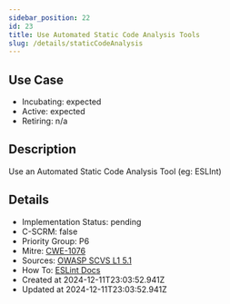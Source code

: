 ```yaml
---
sidebar_position: 22
id: 23
title: Use Automated Static Code Analysis Tools
slug: /details/staticCodeAnalysis
---
```


## Use Case
<!-- LEVELS:START -->
- Incubating: expected
- Active: expected
- Retiring: n/a
<!-- LEVELS:END -->

<!-- DESCRIPTION:START -->
## Description
Use an Automated Static Code Analysis Tool (eg: ESLInt)
<!-- DESCRIPTION:END -->

<!-- DETAILS:START -->
## Details
- Implementation Status: pending
- C-SCRM: false
- Priority Group: P6
- Mitre: [CWE-1076](https://cwe.mitre.org/data/definitions/1076.html)
- Sources: [OWASP SCVS L1 5.1](https://scvs.owasp.org/scvs/v5-component-analysis/)
- How To: [ESLint Docs](https://eslint.org/docs/latest/use/getting-started#installation-and-usage)
- Created at 2024-12-11T23:03:52.941Z
- Updated at 2024-12-11T23:03:52.941Z
<!-- DETAILS:END -->
